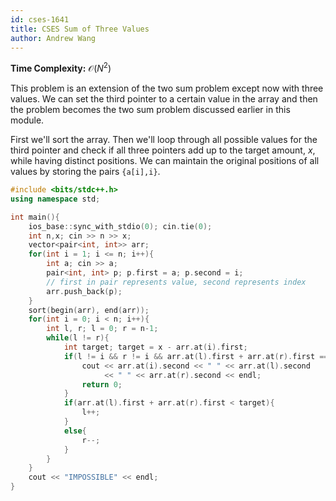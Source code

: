 ```yaml
---
id: cses-1641
title: CSES Sum of Three Values
author: Andrew Wang
---
```


**Time Complexity:** $\mathcal{O}(N^2)$

This problem is an extension of the two sum problem except now with three values. We can set the third pointer to a certain value in the array and then the problem becomes the two sum problem discussed earlier in this module. 

First we'll sort the array. Then we'll loop through all possible values for the third pointer and check if all three pointers add up to the target amount, $x$, while having distinct positions. We can maintain the original positions of all values by storing the pairs `{a[i],i}`.

```cpp
#include <bits/stdc++.h>
using namespace std;

int main(){
    ios_base::sync_with_stdio(0); cin.tie(0);
    int n,x; cin >> n >> x;
    vector<pair<int, int>> arr;
    for(int i = 1; i <= n; i++){
        int a; cin >> a;
        pair<int, int> p; p.first = a; p.second = i; 
        // first in pair represents value, second represents index
        arr.push_back(p);
    }
    sort(begin(arr), end(arr));
    for(int i = 0; i < n; i++){
        int l, r; l = 0; r = n-1;
        while(l != r){
            int target; target = x - arr.at(i).first;
            if(l != i && r != i && arr.at(l).first + arr.at(r).first == target){
                cout << arr.at(i).second << " " << arr.at(l).second
                     << " " << arr.at(r).second << endl;
                return 0;
            }
            if(arr.at(l).first + arr.at(r).first < target){
                l++;
            }
            else{
                r--;
            }
        }
    }
    cout << "IMPOSSIBLE" << endl;
}
```
